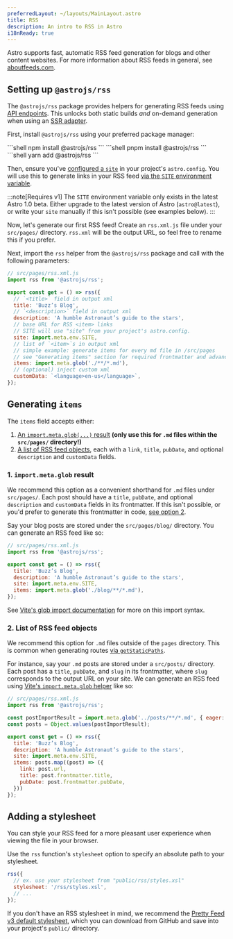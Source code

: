 ```yaml
---
preferredLayout: ~/layouts/MainLayout.astro
title: RSS
description: An intro to RSS in Astro
i18nReady: true
---
```



Astro supports fast, automatic RSS feed generation for blogs and other content websites. For more information about RSS feeds in general, see [aboutfeeds.com](https://aboutfeeds.com/).

## Setting up `@astrojs/rss`

The `@astrojs/rss` package provides helpers for generating RSS feeds using [API endpoints](/en/core-concepts/endpoints/#static-file-endpoints). This unlocks both static builds _and_ on-demand generation when using an [SSR adapter](/en/guides/server-side-rendering/#adding-an-adapter).

First, install `@astrojs/rss` using your preferred package manager:

<PackageManagerTabs>
  <Fragment slot="npm">
  ```shell
  npm install @astrojs/rss
  ```
  </Fragment>
  <Fragment slot="pnpm">
  ```shell
  pnpm install @astrojs/rss
  ```
  </Fragment>
  <Fragment slot="yarn">
  ```shell
  yarn add @astrojs/rss
  ```
  </Fragment>
</PackageManagerTabs>

Then, ensure you've [configured a `site`](/en/reference/configuration-reference/#site) in your project's `astro.config`. You will use this to generate links in your RSS feed [via the `SITE` environment variable](/en/guides/environment-variables/#default-environment-variables).

:::note[Requires v1]
The `SITE` environment variable only exists in the latest Astro 1.0 beta. Either upgrade to the latest version of Astro (`astro@latest`), or write your `site` manually if this isn't possible (see examples below).
:::

Now, let's generate our first RSS feed! Create an `rss.xml.js` file under your `src/pages/` directory. `rss.xml` will be the output URL, so feel free to rename this if you prefer.

Next, import the `rss` helper from the `@astrojs/rss` package and call with the following parameters:

```js
// src/pages/rss.xml.js
import rss from '@astrojs/rss';

export const get = () => rss({
  // `<title>` field in output xml
  title: 'Buzz’s Blog',
  // `<description>` field in output xml
  description: 'A humble Astronaut’s guide to the stars',
  // base URL for RSS <item> links
  // SITE will use "site" from your project's astro.config.
  site: import.meta.env.SITE,
  // list of `<item>`s in output xml
  // simple example: generate items for every md file in /src/pages
  // see "Generating items" section for required frontmatter and advanced use cases
  items: import.meta.glob('./**/*.md'),
  // (optional) inject custom xml
  customData: `<language>en-us</language>`,
});
```

## Generating `items`

The `items` field accepts either:
1. [An `import.meta.glob(...)` result](#1-importmetaglob-result) **(only use this for `.md` files within the `src/pages/` directory!)**
2. [A list of RSS feed objects](#2-list-of-rss-feed-objects), each with a `link`, `title`, `pubDate`, and optional `description` and `customData` fields.

### 1. `import.meta.glob` result

We recommend this option as a convenient shorthand for `.md` files under `src/pages/`. Each post should have a `title`, `pubDate`, and optional `description` and `customData` fields in its frontmatter. If this isn't possible, or you'd prefer to generate this frontmatter in code, [see option 2](#2-list-of-rss-feed-objects).

Say your blog posts are stored under the `src/pages/blog/` directory. You can generate an RSS feed like so:

```js
// src/pages/rss.xml.js
import rss from '@astrojs/rss';

export const get = () => rss({
  title: 'Buzz’s Blog',
  description: 'A humble Astronaut’s guide to the stars',
  site: import.meta.env.SITE,
  items: import.meta.glob('./blog/**/*.md'),
});
```

See [Vite's glob import documentation](https://vitejs.dev/guide/features.html#glob-import) for more on this import syntax.

### 2. List of RSS feed objects

We recommend this option for `.md` files outside of the `pages` directory. This is common when generating routes [via `getStaticPaths`](/en/reference/api-reference/#getstaticpaths).

For instance, say your `.md` posts are stored under a `src/posts/` directory. Each post has a `title`, `pubDate`, and `slug` in its frontmatter, where `slug` corresponds to the output URL on your site. We can generate an RSS feed using [Vite's `import.meta.glob` helper](https://vitejs.dev/guide/features.html#glob-import) like so:

```js
// src/pages/rss.xml.js
import rss from '@astrojs/rss';

const postImportResult = import.meta.glob('../posts/**/*.md', { eager: true });
const posts = Object.values(postImportResult);

export const get = () => rss({
  title: 'Buzz’s Blog',
  description: 'A humble Astronaut’s guide to the stars',
  site: import.meta.env.SITE,
  items: posts.map((post) => ({
    link: post.url,
    title: post.frontmatter.title,
    pubDate: post.frontmatter.pubDate,
  }))
});
```

## Adding a stylesheet

You can style your RSS feed for a more pleasant user experience when viewing the file in your browser.

Use the `rss` function's `stylesheet` option to specify an absolute path to your stylesheet.

```js
rss({
  // ex. use your stylesheet from "public/rss/styles.xsl"
  stylesheet: '/rss/styles.xsl',
  // ...
});
```

If you don't have an RSS stylesheet in mind, we recommend the [Pretty Feed v3 default stylesheet](https://github.com/genmon/aboutfeeds/blob/main/tools/pretty-feed-v3.xsl), which you can download from GitHub and save into your project's `public/` directory.
